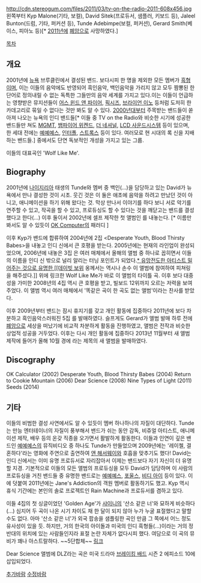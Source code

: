 http://cdn.stereogum.com/files/2011/03/tv-on-the-radio-2011-608x456.jpg
왼쪽부터 Kyp Malone(기타, 보컬), David Sitek(프로듀서, 샘플러, 키보드 등), Jaleel Bunton(드럼, 기타, 퍼커션 등), Tunde Adebimpe(보컬, 퍼커션), Gerard Smith(베이스, 피아노 등)[* [[2011년]]에 [[폐암]]으로 사망하였다.]

[[목차]]

== 개요 ==
2001년에 [[뉴욕]] 브루클린에서 결성된 밴드. 보다시피 한 명을 제외한 모든 멤버가 [[흑형]]이며, 이는 이들의 음악에도 반영되어 흑인음악, 백인음악을 가리지 않고 모두 짬뽕된 한 단어로 정의내릴 수 없는 독특한 그들만의 음악 세계를 가지고 있다.이는 이들이 언급하는 영향받은 뮤지션들이 [[어스 윈드 앤 파이어]], [[픽시즈]], [[브라이언 이노]] 등처럼 도저히 한 카데고리로 묶일 수 없다는 것만 봐도 알 수 있다. [[2000년대]]부터 주목받는 밴드들이 쏟아져 나오는 뉴욕의 인디 밴드들[* 이들 중 TV on the Radio와 비슷한 시기에 성공한 밴드들만 쳐도 [[MGMT]], [[뱀파이어 위켄드]], [[더 네셔널]], [[LCD 사운드시스템]] 등이 있으며, 한 세대 전에는 [[예예예스]], [[인터폴]], [[스트록스]] 등이 있다. 여러모로 현 시대의 록 신을 지배하는 밴드들.] 중에서도 단연 독보적인 개성을 가지고 있는 그룹.

{{{#!html
<iframe width="560" height="315" src="//www.youtube.com/embed/MxawVMQ02dc" frameborder="0" allowfullscreen>
</iframe>
}}}
이들의 대표곡인 'Wolf Like Me'.

== Biography ==
2001년에 [[나이지리아]] 태생의 Tunde와 멤버 중 백인(...)을 담당하고 있는 David가 뉴욕에서 만나 결성한 것이 시초. 웃긴 것은 이 둘은 애초에 음악을 하려고 만났던 것이 아니고, 애니메이션을 하기 위해 왔다는 것. 막상 만나서 이야기를 하다 보니 서로 악기를 연주할 수 있고, 작곡을 할 수 있고, 프로듀싱도 할 수 있다는 것을 깨닫고는 밴드를 결성했다고 한다(...) 이후 둘이서 2002년에 셀프 제작한 첫 앨범인 <OK Calculator>를 내놓는다. [* 이름만 봐서도 알 수 있듯이 [[OK Computer]]의 패러디 ]

이후 Kyp가 밴드에 합류하여 2004년에 2집 <Desperate Youth, Blood Thirsty Babes>을 내놓고 인디 신에서 큰 호평을 받는다. 2005년에는 현재의 라인업이 완성되었으며, 2006년에 내놓은 3집 <Return to Cookie Mountain>은 여러 매체에서 올해의 앨범 중 하나로 꼽히면서 이들의 이름을 인디 신 밖으로 널리 알리는 터닝 포인트가 되었다.[[* 유망전도한 아티스트 밀어주는 것으로 유명한 [[데이빗 보위]] 옹께서는 역시나 손수 이 앨범에 참여하여 피쳐링을 해주셨다.]] 위에 링크한 Wolf Like Me가 바로 이 앨범의 타이틀 곡. 이후 보다 대중성을 가미한 2008년의 4집 <Dear Science> 역시 큰 호평을 받고, 빌보드 12위까지 오르는 저력을 보여주었다. 이 앨범 역시 여러 매체에서 '똑같은 곡이 한 곡도 없는 앨범'이라는 찬사를 받았다.

이후 2009년부터 밴드는 잠시 휴지기를 갖고 개인 활동에 집중하다 2011년에 보다 차분하고 흑인음악스러워진 5집 <Nine Types of Light>를 발매하였다. 슬프게도 Gerard가 앨범 발매 하루 전에 [[폐암]]으로 세상을 떠났기에 비교적 차분하게 활동을 진행하였고, 앨범은 전작과 비슷한 상업적 성공을 거두었다. 이후는 다시 개인 활동에 집중하다 2013년 11월부터 새 앨범 제작에 들어가 올해 10월 경에 <Seeds>라는 제목의 새 앨범을 발매하였다.

== Discography ==
OK Calculator (2002)
Desperate Youth, Blood Thirsty Babes (2004)
Return to Cookie Mountain (2006)
Dear Science (2008)
Nine Types of Light (2011)
Seeds (2014)
== 기타 ==
이들의 비범한 결성 사연에서도 알 수 있듯이 멤버 하나하나의 자질이 대단하다. Tunde는 만능 엔터테이너의 자질이 풍부해서 밴드가 쉬는 동안 감독, 비쥬얼 아티스트, 애니메이션 제작, 배우 등의 온갖 직종을 오가면서 활발하게 활동한다. 이들과 인연이 깊은 밴드인 [[예예예스]]의 뮤직비디오 중 하나도 Tunde가 만들었으며 2009년에는 '레이첼, 결혼하다'라는 영화에 주연으로 출연하여 [[앤 해서웨이]]와 호흡을 맞추기도 했다! David는 인디 신에서는 이미 유명 프로듀서로 자리잡아서 이제는 밴드보다 자기 자신이 더 유명할 지경. 기본적으로 이들의 모든 앨범의 프로듀싱을 모두 David가 담당하며 이 사람의 프로듀싱을 거친 밴드들 중 유명한 밴드로는 [[예예예스]], [[포울스]], [[비디 아이]] 등이 있다. 이에 덧붙여 2011년에는 Jane's Addiction의 객원 멤버로 활동하기도 했고. Kyp 역시 휴식 기간에는 본인의 솔로 프로젝트인 Rain Machine과 프로듀서를 겸하고 있다.

이들 4집의 첫 싱글이었던 'Golden Age'가 [[샤이니]]의 '산소 같은 너'와 묘하게 비슷하다(...) 심지어 두 곡이 나온 시기 차이도 채 한 달이 되지 않아 누가 누굴 표절했다고 말할 수도 없다. 아마 '산소 같은 너'가 외국 팝송을 샘플링한 곡인 만큼 그 쪽에서 어느 정도 유사성이 있을 듯. 하지만, 거의 한국의 아이돌과 미국의 인디 흑형들(...)이라는 거의 정 반대의 위치에 있는 사람들인지라 표절 논란 자체가 없다시피 했다. 여담으로 이 곡의 뮤비가 꽤나 아스트랄하다. ~~5단합체~~ [http://www.youtube.com/watch?v=Fl4Oms4qcoE 링크]

Dear Science 앨범에 DLZ라는 곡은 미국 드라마 [[브레이킹 배드]] 시즌 2 에피소드 10에 삽입되었다.


[[추가바람]]
[[수정바람]]
